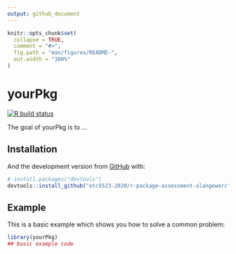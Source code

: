 ---
output: github_document
---

<!-- README.md is generated from README.Rmd. Please edit that file -->

```{r, include = FALSE}
knitr::opts_chunk$set(
  collapse = TRUE,
  comment = "#>",
  fig.path = "man/figures/README-",
  out.width = "100%"
)
```

# yourPkg

<!-- badges: start -->
[![R build status](https://github.com/etc5523-2020/r-package-assessment-alangewerc/workflows/R-CMD-check/badge.svg)](https://github.com/etc5523-2020/r-package-assessment-alangewerc/actions)
<!-- badges: end -->

The goal of yourPkg is to ...

## Installation

And the development version from [GitHub](https://github.com/) with:

``` r
# install.packages("devtools")
devtools::install_github("etc5523-2020/r-package-assessment-alangewerc")
```
## Example

This is a basic example which shows you how to solve a common problem:

```{r example}
library(yourPkg)
## basic example code
```
